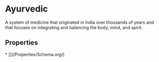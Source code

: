 
# Ayurvedic

A system of medicine that originated in India over thousands of years and that focuses on integrating and balancing the body, mind, and spirit.

## Properties

<Grid>
* [](/Properties/Schema.org/)

</Grid>

